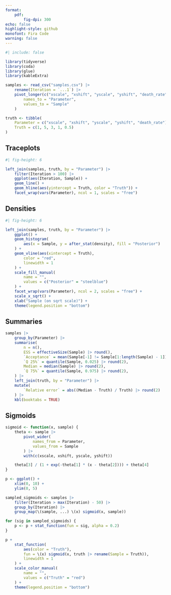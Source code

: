 ```yaml
---
format:
    pdf:
        fig-dpi: 300
echo: false
highlight-style: github
monofont: Fira Code
warning: false
---
```


```r
#| include: false

library(tidyverse)
library(coda)
library(glue)
library(kableExtra)

samples <- read_csv("samples.csv") |>
    rename(Iteration = `...1`) |>
    pivot_longer(c("xscale", "xshift", "yscale", "yshift", "death_rate"),
        names_to = "Parameter",
        values_to = "Sample"
    )

truth <- tibble(
    Parameter = c("xscale", "xshift", "yscale", "yshift", "death_rate"),
    Truth = c(1, 5, 3, 1, 0.5)
)
```

## Traceplots

```r
#| fig-height: 6

left_join(samples, truth, by = "Parameter") |>
    filter(Iteration > 100) |>
    ggplot(aes(Iteration, Sample)) +
    geom_line() +
    geom_hline(aes(yintercept = Truth, color = "Truth")) +
    facet_wrap(vars(Parameter), ncol = 1, scales = "free")
```

\pagebreak

## Densities

```r
#| fig-height: 6

left_join(samples, truth, by = "Parameter") |>
    ggplot() +
    geom_histogram(
        aes(x = Sample, y = after_stat(density), fill = "Posterior")
    ) +
    geom_vline(aes(xintercept = Truth),
        color = "red",
        linewidth = 1
    ) +
    scale_fill_manual(
        name = "",
        values = c("Posterior" = "steelblue")
    ) +
    facet_wrap(vars(Parameter), ncol = 2, scales = "free") +
    scale_x_sqrt() +
    xlab("Sample (on sqrt scale)") +
    theme(legend.position = "bottom")
```

\pagebreak

## Summaries

```r
samples |>
    group_by(Parameter) |>
    summarise(
        n = n(),
        ESS = effectiveSize(Sample) |> round(),
        `Acceptance` = mean(Sample[-1] != Sample[1:length(Sample) - 1]) |> round(2),
        `Q 25%` = quantile(Sample, 0.025) |> round(2),
        Median = median(Sample) |> round(2),
        `Q 75%` = quantile(Sample, 0.975) |> round(2),
    ) |>
    left_join(truth, by = "Parameter") |>
    mutate(
        `Relative error` = abs((Median - Truth) / Truth) |> round(2)
    ) |>
    kbl(booktabs = TRUE)
```

\pagebreak

## Sigmoids

```r
sigmoid <- function(x, sample) {
    theta <- sample |>
        pivot_wider(
            names_from = Parameter,
            values_from = Sample
        ) |>
        with(c(xscale, xshift, yscale, yshift))

    theta[3] / (1 + exp(-theta[1] * (x - theta[2]))) + theta[4]
}

p <- ggplot() +
    xlim(0, 10) +
    ylim(0, 5)

sampled_sigmoids <- samples |>
    filter(Iteration > max(Iteration) - 50) |>
    group_by(Iteration) |>
    group_map(\(sample, ...) \(x) sigmoid(x, sample))

for (sig in sampled_sigmoids) {
    p <- p + stat_function(fun = sig, alpha = 0.2)
}

p +
    stat_function(
        aes(color = "Truth"),
        fun = \(x) sigmoid(x, truth |> rename(Sample = Truth)),
        linewidth = 1
    ) +
    scale_color_manual(
        name = "",
        values = c("Truth" = "red")
    ) +
    theme(legend.position = "bottom")
```